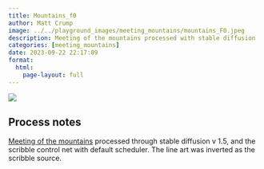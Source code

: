 ```yaml
---
title: Mountains_f0
author: Matt Crump
image: ../../playground_images/meeting_mountains/mountains_F0.jpeg
description: Meeting of the mountains processed with stable diffusion
categories: [meeting_mountains]
date: 2023-09-22 22:17:09
format:
  html:
    page-layout: full
---
```


![](../../playground_images/meeting_mountains/mountains_F0.jpeg)

## Process notes

[Meeting of the mountains](https://www.crumplab.com/things/things/Colorlands/Meeting_Of_The_Mountains.html) processed through stable diffusion v 1.5, and the scribble control net with default scheduler. The line art was inverted as the scribble source.

